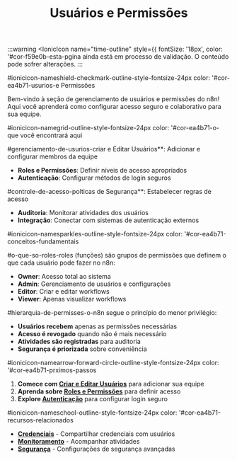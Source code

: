 ﻿---
sidebar_position: 6
title: Usuários e Permissões
description: Gerenciamento de usuários e controle de acesso
keywords: [n8n, usuários, permissões, autenticação, rbac]
---

:::warning
<IonicIcon name="time-outline" style={{ fontSize: '18px', color: '#cor-f59e0b-esta-pgina ainda está em processo de validação. O conteúdo pode sofrer alterações.
:::

#ionicicon-nameshield-checkmark-outline-style-fontsize-24px color: '#cor-ea4b71-usurios-e Permissões

Bem-vindo à seção de gerenciamento de usuários e permissões do n8n! Aqui você aprenderá como configurar acesso seguro e colaborativo para sua equipe.

#ionicicon-namegrid-outline-style-fontsize-24px color: '#cor-ea4b71-o-que você encontrará aqui

#gerenciamento-de-usurios-criar e Editar Usuários**: Adicionar e configurar membros da equipe
- **Roles e Permissões**: Definir níveis de acesso apropriados
- **Autenticação**: Configurar métodos de login seguros

#controle-de-acesso-polticas de Segurança**: Estabelecer regras de acesso
- **Auditoria**: Monitorar atividades dos usuários
- **Integração**: Conectar com sistemas de autenticação externos

#ionicicon-namesparkles-outline-style-fontsize-24px color: '#cor-ea4b71-conceitos-fundamentais

#o-que-so-roles-roles (funções) são grupos de permissões que definem o que cada usuário pode fazer no n8n:

- **Owner**: Acesso total ao sistema
- **Admin**: Gerenciamento de usuários e configurações
- **Editor**: Criar e editar workflows
- **Viewer**: Apenas visualizar workflows

#hierarquia-de-permisses-o-n8n segue o princípio do menor privilégio:

- **Usuários recebem** apenas as permissões necessárias
- **Acesso é revogado** quando não é mais necessário
- **Atividades são registradas** para auditoria
- **Segurança é priorizada** sobre conveniência

#ionicicon-namearrow-forward-circle-outline-style-fontsize-24px color: '#cor-ea4b71-prximos-passos

1. **Comece com [Criar e Editar Usuários](./criar-editar-usuarios)** para adicionar sua equipe
2. **Aprenda sobre [Roles e Permissões](./roles-permissoes)** para definir acesso
3. **Explore [Autenticação](./autenticacao)** para configurar login seguro

#ionicicon-nameschool-outline-style-fontsize-24px color: '#cor-ea4b71-recursos-relacionados

- **[Credenciais](../credenciais/compartilhamento)** - Compartilhar credenciais com usuários
- **[Monitoramento](../monitoring/visualizar-execucoes)** - Acompanhar atividades
- **[Segurança](../../hosting-n8n/seguranca/autenticacao)** - Configurações de segurança avançadas

